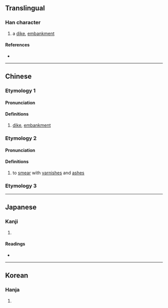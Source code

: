 {{character info/new}}
==Translingual==

===Han character===
{{Han char|rn=32|rad=土|as=07|sn=10|four=43111|canj=GJMU|ids=⿰土完}}

# a [[dike]], [[embankment]]

====References====
* {{Han ref|kx=0229.010|dkj=05090|dj=0464.400|hdz=10447.030|uh=57B8|ud=22456|bh=D152|bd=53586}}

----

==Chinese==
{{zh-forms}}

===Etymology 1===

====Pronunciation====
{{zh-pron
|m=yuàn
|c=jyun4,jyun6
|ma=
|cat=n
}}

====Definitions====
{{zh-hanzi}}

# [[dike]], [[embankment]]

===Etymology 2===

====Pronunciation====
{{zh-pron
|m=huàn
|c=wun6
|mc=y
|oc=y
|ma=
|cat=v
}}

====Definitions====
{{zh-hanzi}}

# to [[smear]] with [[varnish]]es and [[ash]]es

===Etymology 3===
{{zh-see|鍰|a}}

----

==Japanese==

===Kanji===
{{ja-kanji|grade=|rs=土07}}

# {{defn|lang=ja|sort=土07}}

====Readings====
* {{ja-readings|on=[[かん]] (kan), [[がん]] (gan)|kun=[[まろぶ]] (marobu)}}

----

==Korean==

===Hanja===
{{ko-hanja|hangeul=완|rv=wan|mr=wan}}

# {{defn|lang=ko|sort=土07}}